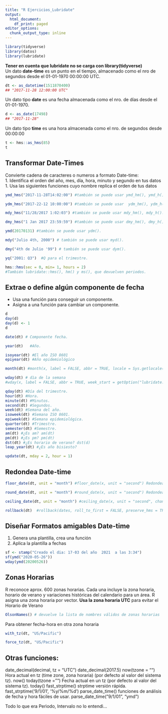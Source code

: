 ```yaml
---
title: "R Ejercicios_Lubridate"
output:
  html_document:
    df_print: paged
editor_options:
  chunk_output_type: inline
---
```


```r
library(tidyverse)
library(datos)
library(lubridate)
```
**Tener en cuenta que lubridate no se carga con library(tidyverse)**   
Un dato **date-time** es un punto en el tiempo, almacenado como el nro de segundos desde el 01-01-1970 00:00:00 UTC. 
```r
dt <- as_datetime(1511870400)
## "2017-11-28 12:00:00 UTC"
```
Un dato tipo **date** es una fecha almacenada como el nro. de días desde el 01-01-1970.
```r
d <- as_date(17498)
## "2017-11-28"
```
Un dato tipo **time** es una hora almacenada como el nro. de segundos desde 00:00:00  
```r
t <- hms::as_hms(85)
t
```

## Transformar Date-Times

Convierte cadena de caracteres o numeros a formato Date-time:  
1. Identifica el orden del año, mes, día, hora, minuto y segundo en tus datos 
1. Usa las siguientes funciones cuyo nombre replica el orden de tus datos

```r
ymd_hms("2017-11-28T14:02:00") #también se puede usar ymd_hm(), ymd_h()
```
```r
ydm_hms("2017-22-12 10:00:00") #también se puede usar  ydm_hm(), ydm_h()
```

```r
mdy_hms("11/28/2017 1:02:03") #también se puede usar mdy_hm(), mdy_h(). 
```
```r
dmy_hms("1 Jan 2017 23:59:59") #también se puede usar dmy_hm(), dmy_h(). 
```

```r
ymd(20170131) #también se puede usar ydm(). 
```

```r
mdy("Julio 4th, 2000") # también se puede usar myd(). 
```

```r
dmy("4th de Julio '99") # también se puede usar dym(). 
```

```r
yq("2001: Q3")  #Q para el trimestre.
```

```r
hms::hms(sec = 0, min= 1, hours = 2)
#También lubridate::hms(), hm() y ms(), que devuelven periodos.
```

## Extrae o define algún componente de fecha
* Usa una función para conseguir un componente.   
* Asigna a una función para cambiar un componente.   

```r
d
day(d) 
day(d) <- 1
d
```

```r
date(dt) # Componente fecha. 
```
```r
year(dt)   #Año. 
```

```r
isoyear(dt) #El año ISO 8601
epiyear(dt) #Año epidemiológico
```

```r
month(dt) #month(x, label = FALSE, abbr = TRUE, locale = Sys.getlocale("LC_TIME"))
```


```r
wday(dt) # dìa de la semana
#wday(x, label = FALSE, abbr = TRUE, week_start = getOption("lubridate.week.start", 7),  locale = Sys.getlocale("LC_TIME"))
```
```r
qday(dt) #Día del trimestre.
hour(dt) #Hora. 
minute(dt) #Minutos. 
second(dt) #Segundos.
week(dt) #Semana del año. 
isoweek(dt) #Semana ISO 8601.
epiweek(dt) #Semana epidemiológica.                                
quarter(dt) #Trimestre. 
semester(dt) #Semestre. 
am(dt) #¿Es am? am(dt) 
pm(dt) #¿Es pm? pm(dt)
dst(dt) #¿Es horario de verano? dst(d)
leap_year(dt) #¿Es año bisiesto?
```


```r
update(dt, mday = 2, hour = 1) 
```
 
## Redondea Date-time 

```r
floor_date(dt, unit = "month") #floor_date(x, unit = "second") Redondea hacia abajo.  
```
```r
round_date(dt, unit = "month") #round_date(x, unit = "second") Redondear a la unidad más cercana.           

```
```r
ceiling_date(dt, unit = "month") #ceiling_date(x, unit = "second", change_on_boundary = NULL) Redondea  hacia arriba. 

```

```r
rollback(dt)  #rollback(dates, roll_to_first = FALSE, preserve_hms = TRUE) Devuelve el último día del mes previo. 

```
## Diseñar Formatos amigables Date-time
1. Genera una plantilla, crea una función  
1. Aplica la plantilla a fechas  


```r
sf <- stamp("Creado el dia: 17-03 del año  2021  a las 3:34")
sf(ymd("2020-05-26"))
wday(ymd(20200526))
```

## Zonas Horarias

R reconoce aprox. 600 zonas horarias. Cada una  incluye la zona horaria, horario de verano y variaciones históricas del calendario para un área. R asigna una zona horaria por vector.
**Usa la zona horaria UTC** para evitar el Horario de Verano

```r
OlsonNames() # devuelve la lista de nombres válidos de zonas horarias
```

Para obtener fecha-hora en otra zona horaria
```r
with_tz(dt, "US/Pacific")
```

```r
force_tz(dt, "US/Pacific")

```


## Otras funciones: 

date_decimal(decimal, tz = "UTC") date_decimal(2017.5)
now(tzone = “") Hora actual en tz (time zone, zona horaria) (por defecto al valor del sistema tz). now()
today(tzone = "") Fecha actual en un tz (por defecto al valor del sistema tz). today()
fast_strptime() strptime  versión rápida. fast_strptime('9/1/01', '%y/%m/%d')
parse_date_time() funciones de análisis de fecha y hora fáciles de usar. parse_date_time("9/1/01", "ymd")

Todo lo que era Perìodo, Intervalo no lo entendì...
